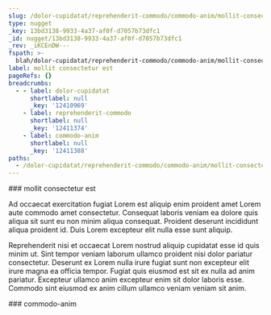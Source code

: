 ```yaml
---
slug: /dolor-cupidatat/reprehenderit-commodo/commodo-anim/mollit-consectetur-est
type: nugget
_key: 13bd3138-9933-4a37-af0f-d7057b73dfc1
_id: nugget/13bd3138-9933-4a37-af0f-d7057b73dfc1
_rev: _iKCEnDW---
fspath: >-
  blah/dolor-cupidatat/reprehenderit-commodo/commodo-anim/mollit-consectetur-est.md
label: mollit consectetur est
pageRefs: {}
breadcrumbs:
  - - label: dolor-cupidatat
      shortlabel: null
      _key: '12410969'
    - label: reprehenderit-commodo
      shortlabel: null
      _key: '12411374'
    - label: commodo-anim
      shortlabel: null
      _key: '12411388'
paths:
  - /dolor-cupidatat/reprehenderit-commodo/commodo-anim/mollit-consectetur-est
---
```


<NuggetArea>
<Nugget slug="/dolor-cupidatat/reprehenderit-commodo/commodo-anim/mollit-consectetur-est" type="nugget" _key="13bd3138-9933-4a37-af0f-d7057b73dfc1" _id="nugget/13bd3138-9933-4a37-af0f-d7057b73dfc1" _rev="_iKCEnDW---" fspath="blah/dolor-cupidatat/reprehenderit-commodo/commodo-anim/mollit-consectetur-est.md" label="mollit consectetur est" paths="/dolor-cupidatat/reprehenderit-commodo/commodo-anim/mollit-consectetur-est">
<NuggetBody>
### mollit consectetur est

Ad occaecat exercitation fugiat Lorem est aliquip enim proident amet Lorem aute commodo amet consectetur. Consequat laboris veniam ea dolore quis aliqua sit sunt eu non minim aliqua consequat. Proident deserunt incididunt aliqua proident id. Duis Lorem excepteur elit nulla esse sunt aliquip.

Reprehenderit nisi et occaecat Lorem nostrud aliquip cupidatat esse id quis minim ut. Sint tempor veniam laborum ullamco proident nisi dolor pariatur consectetur. Deserunt ex Lorem nulla irure fugiat sunt non excepteur elit irure magna ea officia tempor. Fugiat quis eiusmod est sit ex nulla ad anim pariatur. Excepteur ullamco anim excepteur enim sit dolor laboris esse. Commodo sint eiusmod ex anim cillum ullamco veniam veniam sit anim.

</NuggetBody>
<Breadcrumbs>
<Crumbs>
<Crumb _key="12410969" label="dolor-cupidatat" /><Crumb _key="12411374" label="reprehenderit-commodo" /><Crumb _key="12411388" label="commodo-anim" />
</Crumbs>
</Breadcrumbs>
</Nugget>

<NuggetsInbound>
</NuggetsInbound>
<NuggetsOutbound>
</NuggetsOutbound>
</NuggetArea>
<PassagesInbound>
<Passage direction="inbound" type="passage" _key="12411388" _id="passage/12411388" _rev="_iKCEnDS--_" label="commodo-anim" passage="commodo-anim" fspath="blah/dolor-cupidatat/reprehenderit-commodo/commodo-anim" paths="/dolor-cupidatat/reprehenderit-commodo/commodo-anim" slug="/dolor-cupidatat/reprehenderit-commodo/commodo-anim">
<NuggetBody>
### commodo-anim

</NuggetBody>
<Breadcrumbs>
<Crumbs>
<Crumb _key="12410969" label="dolor-cupidatat" /><Crumb _key="12411374" label="reprehenderit-commodo" />
</Crumbs>
</Breadcrumbs>
</Passage>

</PassagesInbound>
<PassagesOutbound>
</PassagesOutbound>